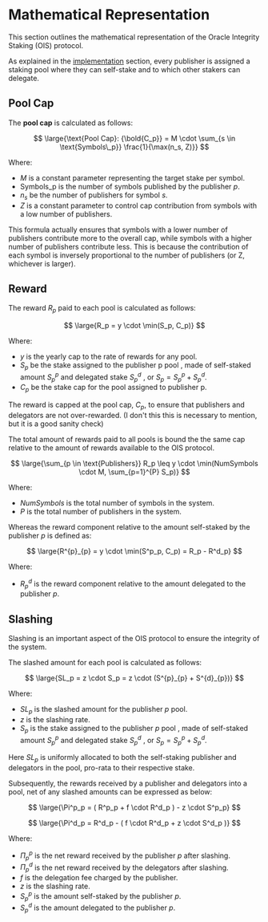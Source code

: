 # Mathematical Representation

This section outlines the mathematical representation of the Oracle Integrity Staking (OIS) protocol. 

As explained in the [implementation](./implementation.mdx) section, every publisher is assigned a staking pool where they can self-stake and to which other stakers can delegate. 

## Pool Cap

The **pool cap** is calculated as follows:


$$
\large{\text{Pool Cap}: {\bold{C_p}} = M \cdot \sum_{s \in \text{Symbols\_p}} \frac{1}{\max(n_s, Z)}}
$$

Where:

- $M$ is a constant parameter representing the target stake per symbol.
- $\text{Symbols\_p}$ is the number of symbols published by the publisher $p$.
- $n_s$ be the number of publishers for symbol $s$.
- $Z$ is a constant parameter to control cap contribution from symbols with a low number of publishers.

This formula actually ensures that symbols with a lower number of publishers contribute more to the overall cap, while symbols with a higher number of publishers contribute less. This is because the contribution of each symbol is inversely proportional to the number of publishers (or Z, whichever is larger).


## Reward

The reward $R_p$ paid to each pool is calculated as follows:

$$
\large{R_p = y \cdot \min(S_p, C_p)}
$$

Where:

- $y$ is the yearly cap to the rate of rewards for any pool.
- $S_p$ be the stake assigned to the publisher p pool , made of self-staked amount $S^{p}_{p}$ and delegated stake $S^{d}_{p}$ , or $S_{p} = S^{p}_{p} + S^{d}_{p}$.
- $C_p$ be the stake cap for the pool assigned to publisher p.

The reward is capped at the pool cap, $C_p$, to ensure that publishers and delegators are not over-rewarded. (I don't this this is necessary to mention, but it is a good sanity check)


The total amount of rewards paid to all pools is bound the the same cap relative to the amount of rewards available to the OIS protocol.

$$
\large{\sum_{p \in \text{Publishers}} R_p \leq y \cdot \min(NumSymbols \cdot M, \sum_{p=1}^{P} S_p)}
$$

Where: 

- $NumSymbols$ is the total number of symbols in the system.
- $P$ is the total number of publishers in the system.


Whereas the reward component relative to the amount self-staked by the publisher $p$ is defined as:

$$
\large{R^{p}_{p} = y \cdot \min(S^p_p, C_p) = R_p - R^d_p}
$$

Where:

- $R^d_p$ is the reward component relative to the amount delegated to the publisher $p$.


## Slashing

Slashing is an important aspect of the OIS protocol to ensure the integrity of the system. 

The slashed amount for each pool is calculated as follows:

$$
\large{SL_p = z \cdot S_p = z \cdot (S^{p}_{p} + S^{d}_{p})}
$$

Where:

- $SL_p$ is the slashed amount for the publisher $p$ pool.
- $z$ is the slashing rate.
- $S_p$ is the stake assigned to the publisher $p$ pool , made of self-staked amount $S^{p}_{p}$ and delegated stake $S^{d}_{p}$ , or $S_{p} = S^{p}_{p} + S^{d}_{p}$.

Here $SL_p$ is uniformly allocated to both the self-staking publisher and delegators in the pool, pro-rata to their respective stake.




Subsequently, the rewards received  by a publisher and delegators into a pool, net of any slashed amounts can be expressed as below:

$$
\large{\Pi^p_p = ( R^p_p + f \cdot R^d_p ) - z \cdot S^p_p}
$$

$$
\large{\Pi^d_p = R^d_p - ( f \cdot R^d_p + z \cdot S^d_p )}
$$

Where: 

- $\Pi^p_p$ is the net reward received by the publisher $p$ after slashing.
- $\Pi^d_p$ is the net reward received by the delegators after slashing.
- $f$ is the delegation fee charged by the publisher.
- $z$ is the slashing rate.
- $S^p_p$ is the amount self-staked by the publisher $p$.
- $S^d_p$ is the amount delegated to the publisher $p$.
